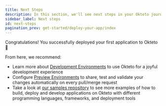 ```yaml
---
title: Next Steps
description: In this section, we'll see next steps in your Okteto journey
sidebar_label: Next steps
id: next-steps
pagination_prev: get-started/deploy-your-app/index
---
```


Congratulations! You successfully deployed your first application to Okteto 🚀

From here, we recommend:

- Learn more about [Development Environments](deploy/development-environments.mdx) to use Okteto for a joyful development experience
- Configure [Preview Environments](preview/overview.mdx) to share, test and validate your changes automatically on every pull/merge request
- Take a look at [our samples repository](https://github.com/okteto/samples) to see more examples of how to build, deploy and develop applications on Okteto with different programming languages, frameworks, and deployment tools
